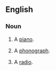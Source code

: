==English==

===Noun===
{{en-noun|head=[[agony]] [[box]]|es}}

# {{lb|en|slang}} A [[piano]].
# {{lb|en|slang}} A [[phonograph]].
# {{lb|en|slang}} A [[radio]].